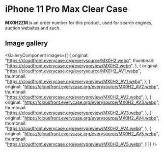 
# iPhone 11 Pro Max Clear Case

<Callout type='info' emoji='👉🏻'>**MX0H2ZM** is an order number for this product, used for search engines, auction websites and such.</Callout>

## Image gallery

<GalleryComponent
    images={[
      {
        original: "https://cloudfront.everycase.org/everysource/MX0H2.webp",
        thumbnail: "https://cloudfront.everycase.org/everypreview/MX0H2.webp",
      },
      {
        original: "https://cloudfront.everycase.org/everysource/MX0H2_AV1.webp",
        thumbnail: "https://cloudfront.everycase.org/everypreview/MX0H2_AV1.webp",
      },
      {
        original: "https://cloudfront.everycase.org/everysource/MX0H2_AV2.webp",
        thumbnail: "https://cloudfront.everycase.org/everypreview/MX0H2_AV2.webp",
      },
      {
        original: "https://cloudfront.everycase.org/everysource/MX0H2_AV3.webp",
        thumbnail: "https://cloudfront.everycase.org/everypreview/MX0H2_AV3.webp",
      },
      {
        original: "https://cloudfront.everycase.org/everysource/MX0H2_AV4.webp",
        thumbnail: "https://cloudfront.everycase.org/everypreview/MX0H2_AV4.webp",
      },
      {
        original: "https://cloudfront.everycase.org/everysource/MX0H2_AV5.webp",
        thumbnail: "https://cloudfront.everycase.org/everypreview/MX0H2_AV5.webp",
      }
    ]}
  />
